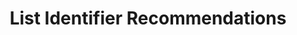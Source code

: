 ---
openapi: firework-v4-openapi get /firework/v4/identifier-recommendations/
title: List Identifier Recommendations
---